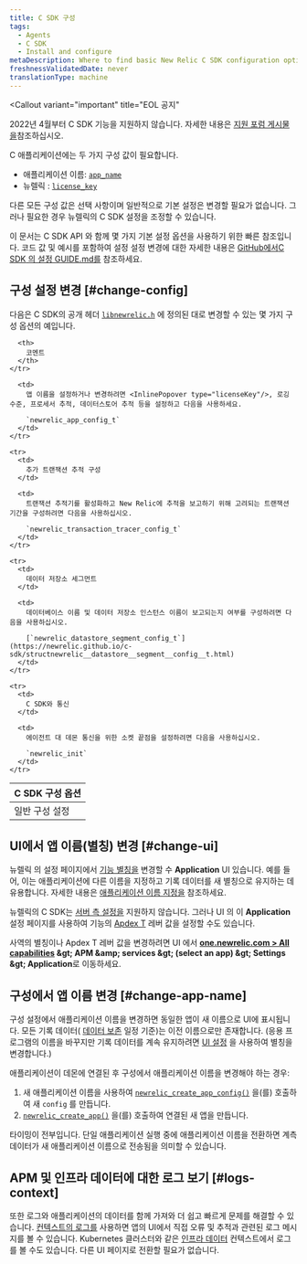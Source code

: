 ```yaml
---
title: C SDK 구성
tags:
  - Agents
  - C SDK
  - Install and configure
metaDescription: Where to find basic New Relic C SDK configuration options you can change to fine-tune monitoring of your app.
freshnessValidatedDate: never
translationType: machine
---
```


<Callout
  variant="important"
  title="EOL 공지"
>
  2022년 4월부터 C SDK 기능을 지원하지 않습니다. 자세한 내용은 [지원 포럼 게시물 을](https://discuss.newrelic.com/t/q1-bulk-eol-announcement-fy23/181744)참조하십시오.
</Callout>

C 애플리케이션에는 두 가지 구성 값이 필요합니다.

* 애플리케이션 이름: [`app_name`](https://newrelic.github.io/c-sdk/struct__newrelic__app__config__t.html#a0543f501cfec009c483be0c6d5d511f7)
* 뉴렐릭 <InlinePopover type="licenseKey"/>: [`license_key`](https://newrelic.github.io/c-sdk/struct__newrelic__app__config__t.html#aac3c5f9a0e5da64836a806c47b954b71)

다른 모든 구성 값은 선택 사항이며 일반적으로 기본 설정은 변경할 필요가 없습니다. 그러나 필요한 경우 뉴렐릭의 <DNT>C SDK</DNT> 설정을 조정할 수 있습니다.

이 문서는 <DNT>C SDK</DNT> API 와 함께 몇 가지 기본 설정 옵션을 사용하기 위한 빠른 참조입니다. 코드 값 및 예시를 포함하여 설정 설정 변경에 대한 자세한 내용은 [GitHub에서<DNT>C SDK</DNT> 의 설정 GUIDE.md를](https://github.com/newrelic/c-sdk/blob/master/GUIDE.md#configuration) 참조하세요.

## 구성 설정 변경 [#change-config]

다음은 C SDK의 공개 헤더 [`libnewrelic.h`](https://newrelic.github.io/c-sdk/libnewrelic_8h.html) 에 정의된 대로 변경할 수 있는 몇 가지 구성 옵션의 예입니다.

<table>
  <thead>
    <tr>
      <th style={{ width: "300px" }}>
        C SDK 구성 옵션
      </th>

      <th>
        코멘트
      </th>
    </tr>
  </thead>

  <tbody>
    <tr>
      <td>
        일반 구성 설정
      </td>

      <td>
        앱 이름을 설정하거나 변경하려면 <InlinePopover type="licenseKey"/>, 로깅 수준, 프로세서 추적, 데이터스토어 추적 등을 설정하고 다음을 사용하세요.

        `newrelic_app_config_t`
      </td>
    </tr>

    <tr>
      <td>
        추가 트랜잭션 추적 구성
      </td>

      <td>
        트랜잭션 추적기를 활성화하고 New Relic에 추적을 보고하기 위해 고려되는 트랜잭션 기간을 구성하려면 다음을 사용하십시오.

        `newrelic_transaction_tracer_config_t`
      </td>
    </tr>

    <tr>
      <td>
        데이터 저장소 세그먼트
      </td>

      <td>
        데이터베이스 이름 및 데이터 저장소 인스턴스 이름이 보고되는지 여부를 구성하려면 다음을 사용하십시오.

        [`newrelic_datastore_segment_config_t`](https://newrelic.github.io/c-sdk/structnewrelic__datastore__segment__config__t.html)
      </td>
    </tr>

    <tr>
      <td>
        C SDK와 통신
      </td>

      <td>
        에이전트 대 데몬 통신을 위한 소켓 끝점을 설정하려면 다음을 사용하십시오.

        `newrelic_init`
      </td>
    </tr>
  </tbody>
</table>

## UI에서 앱 이름(별칭) 변경 [#change-ui]

뉴렐릭 의 설정 페이지에서 [기능 별칭을](/docs/agents/manage-apm-agents/app-naming/name-your-application#differences) 변경할 수 <DNT>**Application**</DNT> UI 있습니다. 예를 들어, 이는 애플리케이션에 다른 이름을 지정하고 기록 데이터를 새 별칭으로 유지하는 데 유용합니다. 자세한 내용은 [애플리케이션 이름 지정을](/docs/agents/manage-apm-agents/app-naming/name-your-application) 참조하세요.

뉴렐릭의 C SDK는 [서버 측 설정을](/docs/agents/manage-apm-agents/configuration/server-side-agent-configuration) 지원하지 않습니다. 그러나 UI 의 이 <DNT>**Application**</DNT> 설정 페이지를 사용하여 기능의 [Apdex T](/docs/apm/new-relic-apm/apdex/apdex-measure-user-satisfaction) 레버 값을 설정할 수도 있습니다.

사역의 별칭이나 Apdex T 레버 값을 변경하려면 UI 에서 <DNT>**[one.newrelic.com > All capabilities](https://one.newrelic.com/all-capabilities) &amp;gt; APM &amp;amp; services &amp;gt; (select an app) &amp;gt; Settings &amp;gt; Application**</DNT>로 이동하세요.

## 구성에서 앱 이름 변경 [#change-app-name]

구성 설정에서 애플리케이션 이름을 변경하면 동일한 앱이 새 이름으로 UI에 표시됩니다. 모든 기록 데이터( [데이터 보존](/docs/apm/new-relic-apm/maintenance/apm-data-retention) 일정 기준)는 이전 이름으로만 존재합니다. (응용 프로그램의 이름을 바꾸지만 기록 데이터를 계속 유지하려면 [UI 설정](#change-ui) 을 사용하여 별칭을 변경합니다.)

애플리케이션이 데몬에 연결된 후 구성에서 애플리케이션 이름을 변경해야 하는 경우:

1. 새 애플리케이션 이름을 사용하여 [`newrelic_create_app_config()`](https://newrelic.github.io/c-sdk/libnewrelic_8h.html#af067b3ff89a40b6fa417e18be5e847aa) 을(를) 호출하여 새 `config` 를 만듭니다.
2. [`newrelic_create_app()`](https://newrelic.github.io/c-sdk/libnewrelic_8h.html#a61dd90439ae3cc5060021f6ab4701132) 을(를) 호출하여 연결된 새 앱을 만듭니다.

<Callout variant="caution">
  타이밍이 전부입니다. 단일 애플리케이션 실행 중에 애플리케이션 이름을 전환하면 계측 데이터가 새 애플리케이션 이름으로 전송됨을 의미할 수 있습니다.
</Callout>

## APM 및 인프라 데이터에 대한 로그 보기 [#logs-context]

또한 로그와 애플리케이션의 데이터를 함께 가져와 더 쉽고 빠르게 문제를 해결할 수 있습니다. [컨텍스트의 로그를](/docs/logs/logs-context/c-sdk-configure-logs-context/) 사용하면 앱의 UI에서 직접 오류 및 추적과 관련된 로그 메시지를 볼 수 있습니다. Kubernetes 클러스터와 같은 [인프라 데이터](/docs/logs/forward-logs/forward-your-logs-using-infrastructure-agent/) 컨텍스트에서 로그를 볼 수도 있습니다. 다른 UI 페이지로 전환할 필요가 없습니다.
